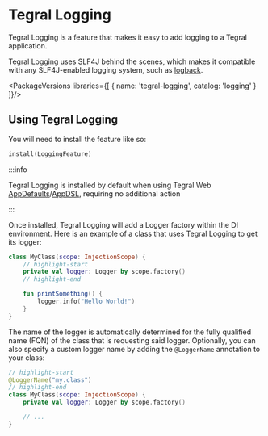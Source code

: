 
# Tegral Logging

Tegral Logging is a feature that makes it easy to add logging to a Tegral application.

Tegral Logging uses SLF4J behind the scenes, which makes it compatible with any SLF4J-enabled logging system, such as [logback](https://logback.qos.ch).

<PackageVersions libraries={[
    { name: 'tegral-logging', catalog: 'logging' }
]}/>

## Using Tegral Logging

You will need to install the feature like so:

```kotlin
install(LoggingFeature)
```

:::info

Tegral Logging is installed by default when using Tegral Web [AppDefaults](/web/appdefaults/index.mdx)/[AppDSL](/web/appdsl/index.mdx), requiring no additional action

:::

Once installed, Tegral Logging will add a Logger factory within the DI environment. Here is an example of a class that uses Tegral Logging to get its logger:

```kotlin
class MyClass(scope: InjectionScope) {
    // highlight-start
    private val logger: Logger by scope.factory()
    // highlight-end

    fun printSomething() {
        logger.info("Hello World!")
    }
}
```

The name of the logger is automatically determined for the fully qualified name (FQN) of the class that is requesting said logger. Optionally, you can also specify a custom logger name by adding the `@LoggerName` annotation to your class:

```kotlin
// highlight-start
@LoggerName("my.class")
// highlight-end
class MyClass(scope: InjectionScope) {
    private val logger: Logger by scope.factory()

    // ...
}
```
